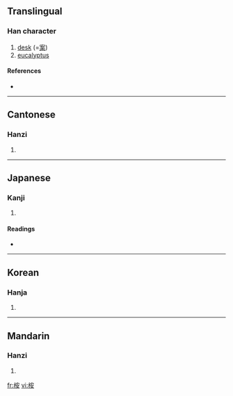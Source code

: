 ==Translingual==

===Han character===
{{Han char|rn=75|rad=木|as=06|sn=10|four=4394<sub>4</sub>|canj=木十女 (DJV)}}

# [[desk]] (=[[案]])
# [[eucalyptus]]

====References====
* {{Han ref|kx=0525.100|dkj=14763|dj=0914.050|hdz=21207.070|uh=6849|ud=26697|bh=D1DB|bd=53723}}

----

==Cantonese==

===Hanzi===
{{yue-hanzi|jyut=|y=on1}}

# {{defn|Cantonese}}

----

==Japanese==

===Kanji===
{{ja-kanji|grade=|rs=木06}}

# {{defn|Japanese}}

====Readings====
* {{ja-readings|on=アン|kun=}}

----

==Korean==

===Hanja===
{{ko-hanja|hangeul=안|eumhun=|rv=an|mr=an|y=an}}

# {{defn|Korean}}

----

==Mandarin==

===Hanzi===
{{cmn-hanzi|pin=[[àn]] ([[an4]])|wg=an<sup>4</sup>}}

# {{defn|Mandarin}}

[[fr:桉]]
[[vi:桉]]